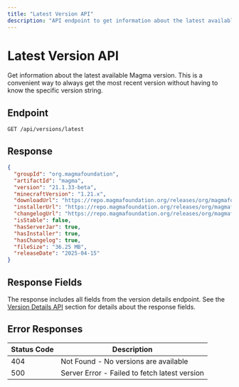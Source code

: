 ```yaml
---
title: "Latest Version API"
description: "API endpoint to get information about the latest available Magma version"
---
```


# Latest Version API

Get information about the latest available Magma version. This is a convenient way to always get the most recent version without having to know the specific version string.

## Endpoint

```
GET /api/versions/latest
```

## Response

```json
{
  "groupId": "org.magmafoundation",
  "artifactId": "magma",
  "version": "21.1.33-beta",
  "minecraftVersion": "1.21.x",
  "downloadUrl": "https://repo.magmafoundation.org/releases/org/magmafoundation/magma/21.1.33-beta/magma-21.1.33-beta.jar",
  "installerUrl": "https://repo.magmafoundation.org/releases/org/magmafoundation/magma/21.1.33-beta/magma-21.1.33-beta-installer.jar",
  "changelogUrl": "https://repo.magmafoundation.org/releases/org/magmafoundation/magma/21.1.33-beta/magma-21.1.33-beta-changelog.txt",
  "isStable": false,
  "hasServerJar": true,
  "hasInstaller": true,
  "hasChangelog": true,
  "fileSize": "36.25 MB",
  "releaseDate": "2025-04-15"
}
```

## Response Fields

The response includes all fields from the version details endpoint. See the [Version Details API](/api/endpoints/version-details) section for details about the response fields.

## Error Responses

| Status Code | Description |
|-------------|-------------|
| 404 | Not Found - No versions are available |
| 500 | Server Error - Failed to fetch latest version |
